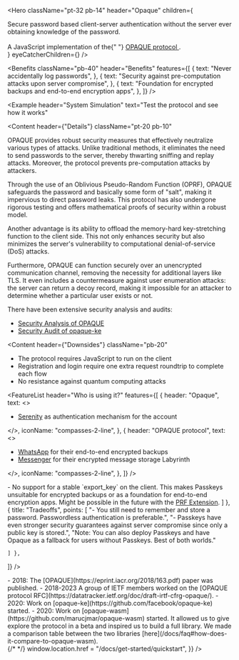 
<Hero
  className="pt-32 pb-14"
  header="Opaque"
  children={
    <div>
      <div className="text-xl">
        Secure password based client-server authentication without the server
        ever obtaining knowledge of the password.
        <br />
        <br />
      </div>
      <div>
        A JavaScript implementation of the{" "}
        <a href="https://datatracker.ietf.org/doc/draft-irtf-cfrg-opaque/">
          OPAQUE protocol
        </a>
        .
      </div>
    </div>
  }
  eyeCatcherChildren={<HeroAnimation />}
/>


<Benefits
  className="pb-40"
  header="Benefits"
  features={[
    {
      text: "Never accidentally log passwords",
    },
    {
      text: "Security against pre-computation attacks upon server compromise",
    },
    {
      text: "Foundation for encrypted backups and end-to-end encryption apps",
    },
  ]}
/>


<Example
  header="System Simulation"
  text="Test the protocol and see how it works"
>
  <InteractiveForm />
</Example>


<Content header={"Details"}
  className="pt-20 pb-10"
>
OPAQUE provides robust security measures that effectively neutralize various types of attacks. Unlike traditional methods, it eliminates the need to send passwords to the server, thereby thwarting sniffing and replay attacks. Moreover, the protocol prevents pre-computation attacks by attackers.

Through the use of an Oblivious Pseudo-Random Function (OPRF), OPAQUE safeguards the password and basically some form of "salt", making it impervious to direct password leaks. This protocol has also undergone rigorous testing and offers mathematical proofs of security within a robust model.

Another advantage is its ability to offload the memory-hard key-stretching function to the client side. This not only enhances security but also minimizes the server's vulnerability to computational denial-of-service (DoS) attacks.

Furthermore, OPAQUE can function securely over an unencrypted communication channel, removing the necessity for additional layers like TLS. It even includes a countermeasure against user enumeration attacks: the server can return a decoy record, making it impossible for an attacker to determine whether a particular user exists or not.

There have been extensive security analysis and audits:
- [Security Analysis of OPAQUE](https://eprint.iacr.org/2018/163.pdf)
- [Security Audit of opaque-ke](https://research.nccgroup.com/2021/12/13/public-report-whatsapp-opaque-ke-cryptographic-implementation-review/)
</Content>

<Content header={"Downsides"}
  className="pb-20"
>
- The protocol requires JavaScript to run on the client
- Registration and login require one extra request roundtrip to complete each flow
- No resistance against quantum computing attacks
</Content>


<FeatureList
  header="Who is using it?"
  features={[
    {
      header: "Opaque",
      text: <>
      <ul><li><a href="https://github.com/serenity-kit/serenity" target="_blank" rel="noopener noreferrer">Serenity</a> as authentication mechanism for the account</li></ul>
      </>,
      iconName: "compasses-2-line",
    },
    {
      header: "OPAQUE protocol",
      text: <>
      <ul><li><a href="https://iacr.org/submit/files/slides/2023/rwc/rwc2023/IT_2/slides.pdf" target="_blank" rel="noopener noreferrer">WhatsApp</a> for their end-to-end encrypted backups</li>
        <li><a href="https://engineering.fb.com/wp-content/uploads/2023/12/TheLabyrinthEncryptedMessageStorageProtocol_12-6-2023.pdf" target="_blank" rel="noopener noreferrer">Messenger</a> for their encrypted message storage Labyrinth</li>
      </ul>
      </>,      iconName: "compasses-2-line",
    },
  ]}
/>


<div className="pb-32 pt-32">
<Comparison
  header="Comparison to Password Hashing"
  text="Opaque comes with a few benefits and tradeoffs compared to password hashing"
  comparisonData={[
    { title: "Benefits", points: ["- The server never learns the password and therefor never can log it (accidentally)", "- Foundation for end-to-end encryption"] },
    { title: "Tradeoffs", points: ["- Requires JavaScript to run in the browser", "- One extra roundtrip for registration and login"] },
  ]}
/>
</div>

<div className="pb-20">
<Comparison
  header="Comparison to Passkeys"
  text="Opaque comes with a few benefits and tradeoffs compared to Passkeys"
  comparisonData={[
    { title: "Benefits", points: [
"- No need for users to rely on an external authority for key storage. Usually Apple, Google or Microsoft.",
"- No device/browser/OS lock-in. On Linux for example there is no Passkey support.",
<>- No support for a stable `export_key` on the client. This makes Passkeys unsuitable for encrypted backups or as a foundation for end-to-end encryption apps. Might be possible in the future with the <a href="https://w3c.github.io/webauthn/#prf-extension" target="_blank" rel="noopener noreferrer">PRF Extension</a>.</>
    ] },
    { title: "Tradeoffs", points: [
"- You still need to remember and store a password. Passwordless authentication is preferable.",
"- Passkeys have even stronger security guarantees against server compromise since only a public key is stored.",
"Note: You can also deploy Passkeys and have Opaque as a fallback for users without Passkeys. Best of both worlds."

    ] },
  ]}
/>
</div>

<div className="pb-32">
<Content header={"Relevant building blocks and inspirations"}>
<div className="max-w-2xl">
- 2018: The [OPAQUE](https://eprint.iacr.org/2018/163.pdf) paper was published.
- 2018-2023 A group of IETF members worked on the [OPAQUE protocol RFC](https://datatracker.ietf.org/doc/draft-irtf-cfrg-opaque/).
- 2020: Work on [opaque-ke](https://github.com/facebook/opaque-ke) started.
- 2020: Work on [opaque-wasm](https://github.com/marucjmar/opaque-wasm) started. It allowed us to give explore the protocol in a beta and inspired us to build a full library. We made a comparison table between the two libraries [here](/docs/faq#how-does-it-compare-to-opaque-wasm).
</div>
</Content>
</div>


<BlockWrapper>
  {/* <Partners
    header="Powering world class products"
    images={[
      { src: "/netidee.svg", alt: "fancy logo 1" },
      { src: "/netidee.svg", alt: "fancy logo 2" },
      { src: "/netidee.svg", alt: "fancy logo 2" },
      { src: "/netidee.svg", alt: "fancy logo 2" },
    ]}
  /> */}
  <CTAArea
    header="Interested?"
    text=""
    cta={{
      text: "Go to Getting started",
      onClick: () => window.location.href = "/docs/get-started/quickstart",
    }}
  />
</BlockWrapper>